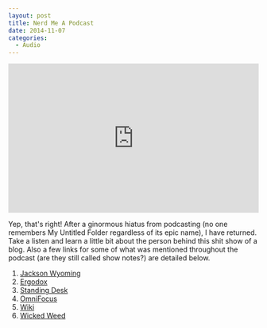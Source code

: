 ```yaml
---
layout: post
title: Nerd Me A Podcast
date: 2014-11-07
categories:
  - Audio
---
```


<iframe width="100%" height="300" scrolling="no" frameborder="no" src="https://w.soundcloud.com/player/?url=https%3A//api.soundcloud.com/tracks/175694174&amp;auto_play=false&amp;hide_related=false&amp;show_comments=true&amp;show_user=true&amp;show_reposts=false&amp;visual=true"></iframe>

Yep, that's right! After a ginormous hiatus from podcasting (no one remembers My Untitled Folder regardless of its epic name), I have returned. Take a listen and learn a little bit about the person behind this shit show of a blog. Also a few links for some of what was mentioned throughout the podcast (are they still called show notes?) are detailed below.

1. [Jackson Wyoming](https://en.wikipedia.org/wiki/Jackson,_Wyoming)
1. [Ergodox](http://ergodox.org/)
1. [Standing Desk](http://multitable.com/index.php/manual-modtable-base.html)
1. [OmniFocus](https://www.omnigroup.com/omnifocus/)
1. [Wiki](https://github.com/braidn/Knowledge-Repo)
1. [Wicked Weed](http://www.wickedweedbrewing.com/)

